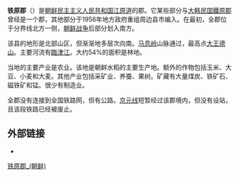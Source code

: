 {{noteTA
|G1=Korea
}}
{{expand language|ko}}
{{unreferenced|time=2018-07-18T03:50:58+00:00}}
{{Infobox Korean settlement
|title=铁原郡
|context=north
|map=NK-Gangwon-Cholwon.png
|hangul=철원군
|hanja=鐵原郡
|rr=Cheorwon-gun
|mr=Ch'ŏrwŏn-gun
|divs=1邑36里
|area_km2=457
|pop=100000
|popnote=
|popyear=1991
}}
'''铁原郡'''（{{kor|諺=철원군|漢=鐵原郡|羅=Chŏrwŏn gun|f=y}}）是[[朝鲜民主主义人民共和国|朝鲜民主主义人民共和国]][[江原道_(朝鮮)|江原道]]的郡。它某些部分与[[大韩民国|大韩民国]][[鐵原郡_(韓國)|鐵原郡]]曾经是一个郡，其他部分于1956年地方政府重组周边县市编入。在最初，全郡位于分界线北方一侧，[[朝鲜战争|朝鲜战争]]后部分划入南方。

该县的地形是北部山区，但渐渐地多层次向南。[[马息岭|马息岭]]山脉通过，最高点[[大王德山|大王德山]]。主要河流有[[臨津江|臨津江]]。大约54%的面积是林地。

当地的主要产业是农业。该地是朝鲜水稻的主要生产地。额外的作物包括玉米、大豆、小麦和大麦。其他产业包括采矿业、养蚕、果树。矿藏有大量煤炭、铁矿石、磁铁矿和锰。很少有制造业。

全郡没有连接到全国铁路网，但有公路。[[京元线|京元线]]短暂经过该郡境内，但没有设站，且该段铁路已经被废止。

==外部链接==
*{{baekgwa|empas_b=188375|empas_k=290077|naver=720804|nate=18604750}}

{{江原道行政區劃 (朝鮮)}}

{{DEFAULTSORT:Chorwon-gun}}
[[Category:铁原郡_(朝鲜)|]]